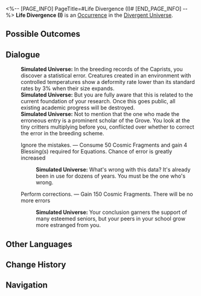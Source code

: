 <%-- [PAGE_INFO]
PageTitle=#Life Divergence (I)#
[END_PAGE_INFO] --%>
{{Stub}}
{{Simulated Universe Event Infobox
|id            = 26001
|title         = 
|image         = <!--TBA: SpriteOutput/Rogue/RandomEvent/PicRogueEvent_34.png-->
|domains_su    = 
|domains_swarm = 
|domains_gng   = 
|domains_du    = Unknown
|domains_und   = 
|requirements  = 
|prev          = 
|next          = 
|characters    = 
|factions      = 
|order         = 
|order_du      = 145
}}
'''Life Divergence (I)''' is an [[Divergent Universe/Occurrence|Occurrence]] in the [[Divergent Universe]].

==Possible Outcomes==
{{Possible Outcomes
|choice_1 = Ignore the mistakes.
|result_1 = Consume 50 Cosmic Fragments and gain 4 Blessing(s) required for Equations. Chance of error is greatly increased

|choice_2 = Perform corrections.
|result_2 = Gain 150 Cosmic Fragments. There will be no more errors

}}
<!--
==Gameplay Notes==
* 
-->
==Dialogue==
{{Dialogue Start}}
:'''Simulated Universe:''' In the breeding records of the Caprists, you discover a statistical error. Creatures created in an environment with controlled temperatures show a deformity rate lower than its standard rates by 3% when their size expands.
:'''Simulated Universe:''' But you are fully aware that this is related to the current foundation of your research. Once this goes public, all existing academic progress will be destroyed.
:'''Simulated Universe:''' Not to mention that the one who made the erroneous entry is a prominent scholar of the Grove. You look at the tiny critters multiplying before you, conflicted over whether to correct the error in the breeding scheme.
:{{DIcon|Star}} Ignore the mistakes. &mdash; Consume 50 Cosmic Fragments and gain 4 Blessing(s) required for Equations. Chance of error is greatly increased
::'''Simulated Universe:''' What's wrong with this data? It's already been in use for dozens of years. You must be the one who's wrong.
:{{DIcon|Star}} Perform corrections. &mdash; Gain 150 Cosmic Fragments. There will be no more errors
::'''Simulated Universe:''' Your conclusion garners the support of many esteemed seniors, but your peers in your school grow more estranged from you.
{{Dialogue End}}

==Other Languages==
{{Other Languages
|en   = Life Divergence (I)
|zhs  = 生命分岔（其一）
|zht  = 生命分岔（其一）
|ja   = 人生の分かれ道（その一）
|ko   = 생명의 갈림길(1)
|es   = Divergencia vital I
|fr   = Bifurcation de la vie (I)
|ru   = Расщепление жизни I
|th   = แบ่งแยกชีวิต (I)
|vi   = Ngã Rẽ Cuộc Đời (I)
|de   = Gabelung des Lebens (I)
|id   = Cabang Kehidupan 1
|pt   = Divergência da Vida (I)
}}

==Change History==
{{Change History|3.1}}

==Navigation==
{{Occurrence Navbox}}